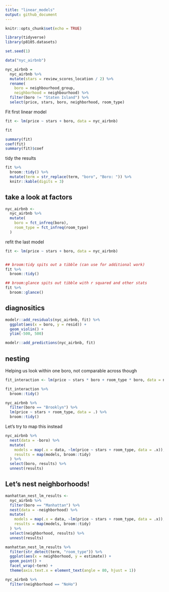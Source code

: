 ```yaml
---
title: "linear_models"
output: github_document
---
```


```r
knitr::opts_chunk$set(echo = TRUE)

library(tidyverse)
library(p8105.datasets)

set.seed(1)
```

```r
data("nyc_airbnb")

nyc_airbnb = 
  nyc_airbnb %>% 
  mutate(stars = review_scores_location / 2) %>% 
  rename(
    boro = neighbourhood_group,
    neighborhood = neighbourhood) %>% 
  filter(boro != "Staten Island") %>% 
  select(price, stars, boro, neighborhood, room_type)
```

Fit first linear model

```r
fit <- lm(price ~ stars + boro, data = nyc_airbnb)
```

```r
fit

summary(fit)
coef(fit)
summary(fit)$coef
```

tidy the results 
```r
fit %>% 
  broom::tidy() %>% 
  mutate(term = str_replace(term, "boro", "Boro: ")) %>% 
  knitr::kable(digits = 3)
```

## take a look at factors

```r
nyc_airbnb <- 
  nyc_airbnb %>% 
  mutate(
    boro = fct_infreq(boro),
    room_type = fct_infreq(room_type)
  )
```

refit the last model

```r
fit <- lm(price ~ stars + boro, data = nyc_airbnb)


## broom:tidy spits out a tibble (can use for additional work)
fit %>% 
  broom::tidy()

## broom:glance spits out tibble with r squared and other stats
fit %>% 
  broom::glance()
```


## diagnositics

```r
modelr::add_residuals(nyc_airbnb, fit) %>% 
  ggplot(aes(x = boro, y = resid)) +
  geom_violin() +
  ylim(-500, 500)

modelr::add_predictions(nyc_airbnb, fit)
```

## nesting

Helping us look within one boro, not comparable across though

```r
fit_interaction <- lm(price ~ stars * boro + room_type * boro, data = nyc_airbnb)

fit_interaction %>% 
  broom::tidy()
```

```r
nyc_airbnb %>% 
  filter(boro == "Brooklyn") %>% 
  lm(price ~ stars + room_type, data = .) %>% 
  broom::tidy()

```

Let's try to map this instead

```r
nyc_airbnb %>% 
  nest(data = -boro) %>% 
  mutate(
    models = map(.x = data, ~lm(price ~ stars + room_type, data = .x)),
    results = map(models, broom::tidy)
  ) %>% 
  select(boro, results) %>% 
  unnest(results)
```


## Let's nest neighborhoods!

```r
manhattan_nest_lm_results <- 
  nyc_airbnb %>% 
  filter(boro == "Manhattan") %>% 
  nest(data = -neighborhood) %>% 
  mutate(
    models = map(.x = data, ~lm(price ~ stars + room_type, data = .x)),
    results = map(models, broom::tidy)
  ) %>% 
  select(neighborhood, results) %>% 
  unnest(results)

manhattan_nest_lm_results %>% 
  filter(str_detect(term, "room_type")) %>% 
  ggplot(aes(x = neighborhood, y = estimate)) + 
  geom_point() + 
  facet_wrap(~term) + 
  theme(axis.text.x = element_text(angle = 80, hjust = 1))
```

```r
nyc_airbnb %>% 
  filter(neighborhood == "NoHo")
```

